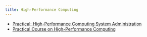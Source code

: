 ```yaml
---
title: High-Performance Computing
---
```


- [Practical: High-Performance Computing System Administration](https://hps.vi4io.org/teaching/autumn_term_2022/hpcsa)
- [Practical Course on High-Performance Computing](https://hps.vi4io.org/teaching/summer_term_2025/pchpc)
